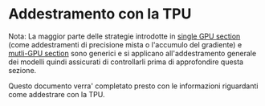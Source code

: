 <!--Copyright 2022 The HuggingFace Team. All rights reserved.

Licensed under the Apache License, Version 2.0 (the "License"); you may not use this file except in compliance with
the License. You may obtain a copy of the License at

http://www.apache.org/licenses/LICENSE-2.0

Unless required by applicable law or agreed to in writing, software distributed under the License is distributed on
an "AS IS" BASIS, WITHOUT WARRANTIES OR CONDITIONS OF ANY KIND, either express or implied. See the License for the
-->

# Addestramento con la TPU

<Tip>

 Nota: La maggior parte delle strategie introdotte in [single GPU section](perf_train_gpu_one) (come addestramenti di precisione mista o l'accumulo del gradiente) e [mutli-GPU section](perf_train_gpu_many) sono generici e si applicano all'addestramento generale dei modelli quindi assicurati di controllarli prima di approfondire questa sezione.

</Tip>

Questo documento verra' completato presto con le informazioni riguardanti come addestrare con la TPU.